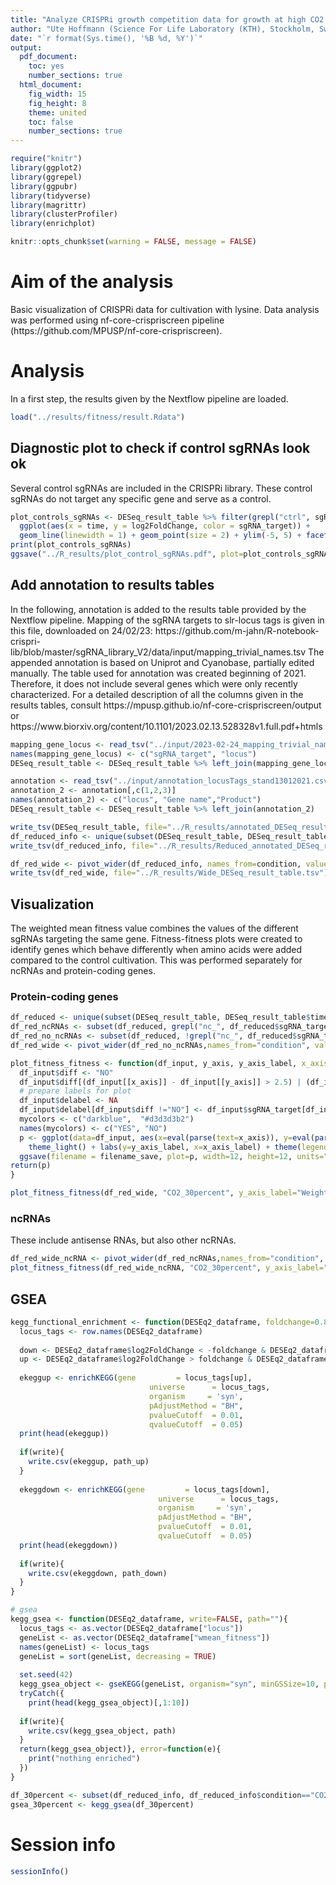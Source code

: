 ```yaml
---
title: "Analyze CRISPRi growth competition data for growth at high CO2 gas feeds"
author: "Ute Hoffmann (Science For Life Laboratory (KTH), Stockholm, Sweden)"
date: "`r format(Sys.time(), '%B %d, %Y')`"
output:
  pdf_document:
    toc: yes
    number_sections: true
  html_document:
    fig_width: 15
    fig_height: 8
    theme: united
    toc: false
    number_sections: true
---
```


```r
require("knitr")
library(ggplot2)
library(ggrepel)
library(ggpubr)
library(tidyverse)
library(magrittr)
library(clusterProfiler)
library(enrichplot)

knitr::opts_chunk$set(warning = FALSE, message = FALSE) 
```

# Aim of the analysis

Basic visualization of CRISPRi data for cultivation with lysine. Data analysis was performed using nf-core-crispriscreen pipeline (https://github.com/MPUSP/nf-core-crispriscreen).

# Analysis

In a first step, the results given by the Nextflow pipeline are loaded.

```r
load("../results/fitness/result.Rdata")
```

## Diagnostic plot to check if control sgRNAs look ok

Several control sgRNAs are included in the CRISPRi library. These control sgRNAs do not target any specific gene and serve as a control.

```r
plot_controls_sgRNAs <- DESeq_result_table %>% filter(grepl("ctrl", sgRNA_target)) %>%
  ggplot(aes(x = time, y = log2FoldChange, color = sgRNA_target)) +
  geom_line(linewidth = 1) + geom_point(size = 2) + ylim(-5, 5) + facet_wrap(~ condition, ncol = 4)
print(plot_controls_sgRNAs)
ggsave("../R_results/plot_control_sgRNAs.pdf", plot=plot_controls_sgRNAs, width=12, height=12, units="cm")
```

## Add annotation to results tables

In the following, annotation is added to the results table provided by the Nextflow pipeline. Mapping of the sgRNA targets to slr-locus tags is given in this file, downloaded on 24/02/23: https://github.com/m-jahn/R-notebook-crispri-lib/blob/master/sgRNA_library_V2/data/input/mapping_trivial_names.tsv
The appended annotation is based on Uniprot and Cyanobase, partially edited manually. The table used for annotation was created beginning of 2021. Therefore, it does not include several genes which were only recently characterized.
For a detailed description of all the columns given in the results tables, consult https://mpusp.github.io/nf-core-crispriscreen/output or https://www.biorxiv.org/content/10.1101/2023.02.13.528328v1.full.pdf+htmls

```r
mapping_gene_locus <- read_tsv("../input/2023-02-24_mapping_trivial_names.tsv", show_col_types=FALSE)
names(mapping_gene_locus) <- c("sgRNA_target", "locus")
DESeq_result_table <- DESeq_result_table %>% left_join(mapping_gene_locus)
```

```r
annotation <- read_tsv("../input/annotation_locusTags_stand13012021.csv", show_col_types = FALSE)
annotation_2 <- annotation[,c(1,2,3)]
names(annotation_2) <- c("locus", "Gene name","Product")
DESeq_result_table <- DESeq_result_table %>% left_join(annotation_2)
```

```r
write_tsv(DESeq_result_table, file="../R_results/annotated_DESeq_result_table.tsv")
df_reduced_info <- unique(subset(DESeq_result_table, DESeq_result_table$time==8 | DESeq_result_table$time==14)[,c(2,25,26,27,4,20,21,23,24)])
write_tsv(df_reduced_info, file="../R_results/Reduced_annotated_DESeq_result_table.tsv")
```

```r
df_red_wide <- pivot_wider(df_reduced_info, names_from=condition, values_from=c(wmean_fitness, sd_fitness, p_fitness_adj, comb_score))
write_tsv(df_red_wide, file="../R_results/Wide_DESeq_result_table.tsv")
```

## Visualization

The weighted mean fitness value combines the values of the different sgRNAs targeting the same gene.
Fitness-fitness plots were created to identify genes which behave differently when amino acids were added compared to the control cultivation. This was performed separately for ncRNAs and protein-coding genes.

### Protein-coding genes

```r
df_reduced <- unique(subset(DESeq_result_table, DESeq_result_table$time==8)[,c(2,4,20)])
df_red_ncRNAs <- subset(df_reduced, grepl("nc_", df_reduced$sgRNA_target))
df_red_no_ncRNAs <- subset(df_reduced, !grepl("nc_", df_reduced$sgRNA_target))
df_red_wide <- pivot_wider(df_red_no_ncRNAs,names_from="condition", values_from=c("wmean_fitness"))
```

```r
plot_fitness_fitness <- function(df_input, y_axis, y_axis_label, x_axis="CO2_4percent", x_axis_label="Weighted mean fitness 4% CO2", filename_save="../R_results/wfitnes_plot.pdf"){
  df_input$diff <- "NO"
  df_input$diff[(df_input[[x_axis]] - df_input[[y_axis]] > 2.5) | (df_input[[x_axis]] - df_input[[y_axis]] < (-2.5))] <- "YES"
  # prepare labels for plot
  df_input$delabel <- NA
  df_input$delabel[df_input$diff !="NO"] <- df_input$sgRNA_target[df_input$diff != "NO"]
  mycolors <- c("darkblue",  "#d3d3d3b2")
  names(mycolors) <- c("YES", "NO")
  p <- ggplot(data=df_input, aes(x=eval(parse(text=x_axis)), y=eval(parse(text=y_axis)), label=delabel,col=diff)) + geom_point(alpha=0.5, show.legend = FALSE) + 
    theme_light() + labs(y=y_axis_label, x=x_axis_label) + theme(legend.position = "none") + geom_abline(intercept=0,slope=1,linetype="dashed",color="black") + geom_abline(intercept=-2.5, slope=1, linetype="dashed", color="black") + geom_abline(intercept=2.5, slope=1, linetype="dashed", color="black") + scale_colour_manual(values = mycolors) + geom_text_repel(fontface="italic") #+ xlim(-6, +7) +ylim(-6,+7)
  ggsave(filename = filename_save, plot=p, width=12, height=12, units="cm")
return(p)
}

plot_fitness_fitness(df_red_wide, "CO2_30percent", y_axis_label="Weighted mean fitness 30% CO2", filename_save = "../R_results/wfitness.pdf")
```

### ncRNAs

These include antisense RNAs, but also other ncRNAs.

```r
df_red_wide_ncRNA <- pivot_wider(df_red_ncRNAs,names_from="condition", values_from=c("wmean_fitness"))
plot_fitness_fitness(df_red_wide_ncRNA, "CO2_30percent", y_axis_label="Weighted mean fitness 30% CO2", filename_save = "../R_results/ncRNA_wfitness.pdf")
```

## GSEA

```r
kegg_functional_enrichment <- function(DESEq2_dataframe, foldchange=0.8, padjusted=0.05, write=FALSE, path_up="", path_down=""){
  locus_tags <- row.names(DESEq2_dataframe)
  
  down <- DESEq2_dataframe$log2FoldChange < -foldchange & DESEq2_dataframe$padj < padjusted
  up <- DESEq2_dataframe$log2FoldChange > foldchange & DESEq2_dataframe$padj < padjusted
  
  ekeggup <- enrichKEGG(gene         = locus_tags[up],
                               universe      = locus_tags,
                               organism     = 'syn',
                               pAdjustMethod = "BH",
                               pvalueCutoff  = 0.01,
                               qvalueCutoff  = 0.05)
  print(head(ekeggup))
  
  if(write){
    write.csv(ekeggup, path_up)
  }
  
  ekeggdown <- enrichKEGG(gene         = locus_tags[down],
                                 universe      = locus_tags,
                                 organism     = 'syn',
                                 pAdjustMethod = "BH",
                                 pvalueCutoff  = 0.01,
                                 qvalueCutoff  = 0.05)
  print(head(ekeggdown))
  
  if(write){
    write.csv(ekeggdown, path_down)
  }
}

# gsea
kegg_gsea <- function(DESEq2_dataframe, write=FALSE, path=""){
  locus_tags <- as.vector(DESEq2_dataframe["locus"])
  geneList <- as.vector(DESEq2_dataframe["wmean_fitness"])
  names(geneList) <- locus_tags
  geneList = sort(geneList, decreasing = TRUE)
  
  set.seed(42)
  kegg_gsea_object <- gseKEGG(geneList, organism="syn", minGSSize=10, pvalueCutoff = 0.05, seed=TRUE)
  tryCatch({
    print(head(kegg_gsea_object)[,1:10])
  
  if(write){
    write.csv(kegg_gsea_object, path)
  }
  return(kegg_gsea_object)}, error=function(e){
    print("nothing enriched")
  })
}
```

```r
df_30percent <- subset(df_reduced_info, df_reduced_info$condition=="CO2_30percent")
gsea_30percent <- kegg_gsea(df_30percent)
```


# Session info {.unnumbered}

```r
sessionInfo()
```
